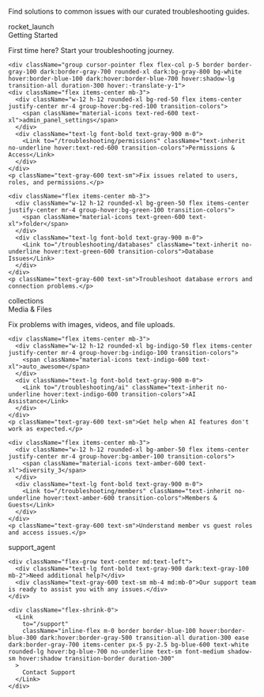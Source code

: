 
<p className="text-gray-600 mb-8">Find solutions to common issues with our curated troubleshooting guides.</p>

<div className="grid grid-cols-1 md:grid-cols-2 lg:grid-cols-3 gap-5">

  <div className="group cursor-pointer flex flex-col p-5 border border-gray-100 dark:border-gray-700 rounded-xl dark:bg-gray-800 bg-white hover:border-blue-100 dark:hover:border-blue-700 hover:shadow-lg transition-all duration-300 hover:-translate-y-1">
    <div className="flex items-center mb-3">
      <div className="w-12 h-12 rounded-xl bg-blue-50 flex items-center justify-center mr-4 group-hover:bg-blue-100 transition-colors">
        <span className="material-icons text-blue-600 text-xl">rocket_launch</span>
      </div>
      <div className="text-lg font-bold text-gray-900 m-0">
        <Link to="/troubleshooting/getting-started" className="text-inherit no-underline hover:text-blue-600 transition-colors">Getting Started</Link>
      </div>
    </div>
    <p className="text-gray-600 text-sm">First time here? Start your troubleshooting journey.</p>
  </div>

    <div className="group cursor-pointer flex flex-col p-5 border border-gray-100 dark:border-gray-700 rounded-xl dark:bg-gray-800 bg-white hover:border-blue-100 dark:hover:border-blue-700 hover:shadow-lg transition-all duration-300 hover:-translate-y-1">
    <div className="flex items-center mb-3">
      <div className="w-12 h-12 rounded-xl bg-red-50 flex items-center justify-center mr-4 group-hover:bg-red-100 transition-colors">
        <span className="material-icons text-red-600 text-xl">admin_panel_settings</span>
      </div>
      <div className="text-lg font-bold text-gray-900 m-0">
        <Link to="/troubleshooting/permissions" className="text-inherit no-underline hover:text-red-600 transition-colors">Permissions & Access</Link>
      </div>
    </div>
    <p className="text-gray-600 text-sm">Fix issues related to users, roles, and permissions.</p>
  </div>

  <div className="group cursor-pointer flex flex-col p-5 border border-gray-100 dark:border-gray-700 rounded-xl dark:bg-gray-800 bg-white hover:border-blue-100 dark:hover:border-blue-700 hover:shadow-lg transition-all duration-300 hover:-translate-y-1">

    <div className="flex items-center mb-3">
      <div className="w-12 h-12 rounded-xl bg-green-50 flex items-center justify-center mr-4 group-hover:bg-green-100 transition-colors">
        <span className="material-icons text-green-600 text-xl">folder</span>
      </div>
      <div className="text-lg font-bold text-gray-900 m-0">
        <Link to="/troubleshooting/databases" className="text-inherit no-underline hover:text-green-600 transition-colors">Database Issues</Link>
      </div>
    </div>
    <p className="text-gray-600 text-sm">Troubleshoot database errors and connection problems.</p>
  </div>

  <div className="group cursor-pointer flex flex-col p-5 border border-gray-100 dark:border-gray-700 rounded-xl dark:bg-gray-800 bg-white hover:border-blue-100 dark:hover:border-blue-700 hover:shadow-lg transition-all duration-300 hover:-translate-y-1">
    <div className="flex items-center mb-3">
      <div className="w-12 h-12 rounded-xl bg-purple-50 flex items-center justify-center mr-4 group-hover:bg-purple-100 transition-colors">
        <span className="material-icons text-purple-600 text-xl">collections</span>
      </div>
      <div className="text-lg font-bold text-gray-900 m-0">
        <Link to="/troubleshooting/media" className="text-inherit no-underline hover:text-purple-600 transition-colors">Media & Files</Link>
      </div>
    </div>
    <p className="text-gray-600 text-sm">Fix problems with images, videos, and file uploads.</p>
  </div>

  <div className="group cursor-pointer flex flex-col p-5 border border-gray-100 dark:border-gray-700 rounded-xl dark:bg-gray-800 bg-white hover:border-blue-100 dark:hover:border-blue-700 hover:shadow-lg transition-all duration-300 hover:-translate-y-1">

    <div className="flex items-center mb-3">
      <div className="w-12 h-12 rounded-xl bg-indigo-50 flex items-center justify-center mr-4 group-hover:bg-indigo-100 transition-colors">
        <span className="material-icons text-indigo-600 text-xl">auto_awesome</span>
      </div>
      <div className="text-lg font-bold text-gray-900 m-0">
        <Link to="/troubleshooting/ai" className="text-inherit no-underline hover:text-indigo-600 transition-colors">AI Assistance</Link>
      </div>
    </div>
    <p className="text-gray-600 text-sm">Get help when AI features don't work as expected.</p>
  </div>

   <div className="group cursor-pointer flex flex-col p-5 border border-gray-100 dark:border-gray-700 rounded-xl dark:bg-gray-800 bg-white hover:border-blue-100 dark:hover:border-blue-700 hover:shadow-lg transition-all duration-300 hover:-translate-y-1">

    <div className="flex items-center mb-3">
      <div className="w-12 h-12 rounded-xl bg-amber-50 flex items-center justify-center mr-4 group-hover:bg-amber-100 transition-colors">
        <span className="material-icons text-amber-600 text-xl">diversity_3</span>
      </div>
      <div className="text-lg font-bold text-gray-900 m-0">
        <Link to="/troubleshooting/members" className="text-inherit no-underline hover:text-amber-600 transition-colors">Members & Guests</Link>
      </div>
    </div>
    <p className="text-gray-600 text-sm">Understand member vs guest roles and access issues.</p>
  </div>

</div>


<div className="mt-12 p-6 bg-gradient-to-r from-blue-50 to-indigo-50  dark:from-gray-800 dark:to-gray-900 rounded-2xl  border border-blue-100 dark:border-gray-700 shadow-sm hover:shadow-md  transition-shadow duration-300">
  <div className="flex flex-col md:flex-row items-center md:items-start gap-6">
    <div className="flex-shrink-0 w-14 h-14 bg-white rounded-xl flex items-center justify-center shadow-sm">
      <span className="material-icons text-blue-600 text-2xl">support_agent</span>
    </div>

    <div className="flex-grow text-center md:text-left">
      <div className="text-lg font-bold text-gray-900 dark:text-gray-100 mb-2">Need additional help?</div>
      <div className="text-gray-600 text-sm mb-4 md:mb-0">Our support team is ready to assist you with any issues.</div>
    </div>

    <div className="flex-shrink-0">
      <Link
        to="/support"
        className="inline-flex m-0 border border-blue-100 hover:border-blue-300 dark:hover:border-gray-500 transition-all duration-300 ease dark:border-gray-700 items-center px-5 py-2.5 bg-blue-600 text-white rounded-lg hover:bg-blue-700 no-underline text-sm font-medium shadow-sm hover:shadow transition-border duration-300"
      >
        Contact Support
      </Link>
    </div>
  </div>
</div>